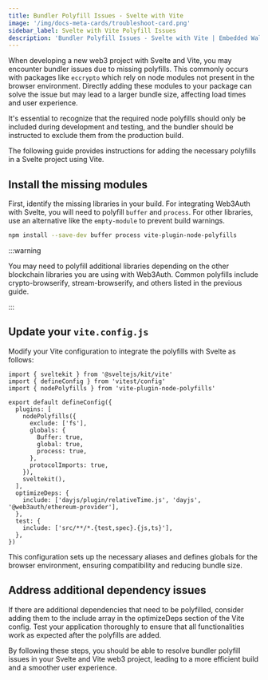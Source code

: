 ```yaml
---
title: Bundler Polyfill Issues - Svelte with Vite
image: '/img/docs-meta-cards/troubleshoot-card.png'
sidebar_label: Svelte with Vite Polyfill Issues
description: 'Bundler Polyfill Issues - Svelte with Vite | Embedded Wallets'
---
```


When developing a new web3 project with Svelte and Vite, you may encounter bundler issues due to missing polyfills. This commonly occurs with packages like `eccrypto` which rely on node modules not present in the browser environment. Directly adding these modules to your package can solve the issue but may lead to a larger bundle size, affecting load times and user experience.

It's essential to recognize that the required node polyfills should only be included during development and testing, and the bundler should be instructed to exclude them from the production build.

The following guide provides instructions for adding the necessary polyfills in a Svelte project using Vite.

## Install the missing modules

First, identify the missing libraries in your build. For integrating Web3Auth with Svelte, you will need to polyfill `buffer` and `process`. For other libraries, use an alternative like the `empty-module` to prevent build warnings.

```bash npm2yarn
npm install --save-dev buffer process vite-plugin-node-polyfills
```

:::warning

You may need to polyfill additional libraries depending on the other blockchain libraries you are using with Web3Auth. Common polyfills include crypto-browserify, stream-browserify, and others listed in the previous guide.

:::

## Update your `vite.config.js`

Modify your Vite configuration to integrate the polyfills with Svelte as follows:

```tsx
import { sveltekit } from '@sveltejs/kit/vite'
import { defineConfig } from 'vitest/config'
import { nodePolyfills } from 'vite-plugin-node-polyfills'

export default defineConfig({
  plugins: [
    nodePolyfills({
      exclude: ['fs'],
      globals: {
        Buffer: true,
        global: true,
        process: true,
      },
      protocolImports: true,
    }),
    sveltekit(),
  ],
  optimizeDeps: {
    include: ['dayjs/plugin/relativeTime.js', 'dayjs', '@web3auth/ethereum-provider'],
  },
  test: {
    include: ['src/**/*.{test,spec}.{js,ts}'],
  },
})
```

This configuration sets up the necessary aliases and defines globals for the browser environment, ensuring compatibility and reducing bundle size.

## Address additional dependency issues

If there are additional dependencies that need to be polyfilled, consider adding them to the include array in the optimizeDeps section of the Vite config. Test your application thoroughly to ensure that all functionalities work as expected after the polyfills are added.

By following these steps, you should be able to resolve bundler polyfill issues in your Svelte and Vite web3 project, leading to a more efficient build and a smoother user experience.
